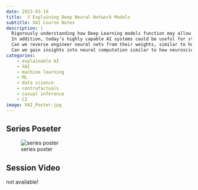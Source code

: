 ```yaml
---
date: 2023-03-19
title:  3 Explaining Deep Neural Network Models
subtitle: XAI Course Notes
description: |
  Rigorously understanding how Deep Learning models function may allow us to steer and control their behavior and avoid unwanted consequences. 
  In addition, today’s highly capable AI systems could be useful for studying intelligence. 
  Can we reverse engineer neural nets from their weights, similar to how one might reverse engineer a binary compiled program? 
  Can we gain insights into neural computation similar to how neuroscientists study the brain?
categories:
    - explainable AI
    - XAI
    - machine learning
    - ML
    - data science
    - contrafactuals
    - casual inference
    - CI
image: XAI_Poster.jpg
---
```


## Series Poseter

![series poster](XAI_Poster.jpg){}

## Session Video

not available!



